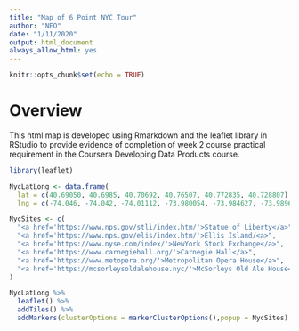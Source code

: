 ```yaml
---
title: "Map of 6 Point NYC Tour"
author: "NEO"
date: "1/11/2020"
output: html_document
always_allow_html: yes
---
```


```r
knitr::opts_chunk$set(echo = TRUE)
```
# Overview
This html map is developed using Rmarkdown and the leaflet library in RStudio to provide evidence of completion of week 2 course practical requirement in the Coursera Developing Data Products course. 
```r
library(leaflet)

NycLatLong <- data.frame(
  lat = c(40.69050, 40.6985, 40.70692, 40.76507, 40.772835, 40.728807),
  lng = c(-74.046, -74.042, -74.01112, -73.980054, -73.984627, -73.989684))

NycSites <- c(
  "<a href='https://www.nps.gov/stli/index.htm/'>Statue of Liberty</a>",
  "<a href='https://www.nps.gov/elis/index.htm/'>Ellis Island/<a>",
  "<a href='https://www.nyse.com/index/'>NewYork Stock Exchange</a>",
  "<a href='https://www.carnegiehall.org/'>Carnegie Hall</a>",
  "<a href='https://www.metopera.org/'>Metropolitan Opera House</a>",
  "<a href='https://mcsorleysoldalehouse.nyc/'>McSorleys Old Ale House</a>"
)

NycLatLong %>% 
  leaflet() %>%
  addTiles() %>%
  addMarkers(clusterOptions = markerClusterOptions(),popup = NycSites)
```

